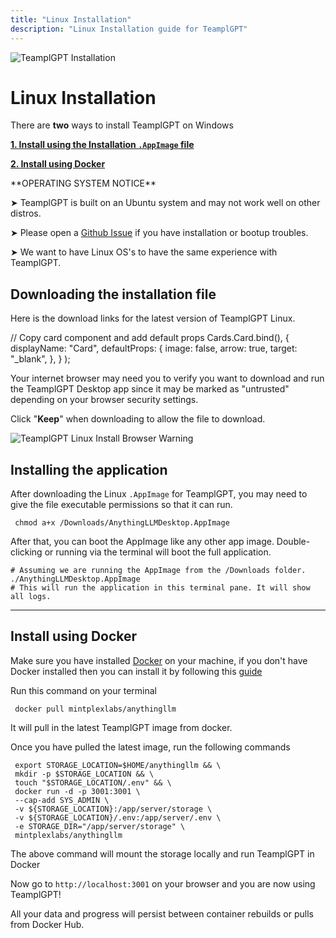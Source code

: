 ```yaml
---
title: "Linux Installation"
description: "Linux Installation guide for TeamplGPT"
---
```



<Image
  src="/images/getting-started/installation/linux/header-image.png"
  height={1080}
  width={1920}
  quality={100}
  alt="TeamplGPT Installation"
/>

# Linux Installation

There are **two** ways to install TeamplGPT on Windows

**[1. Install using the Installation `.AppImage` file](#install-using-the-installation-file)**

**[2. Install using Docker](#install-using-docker)**

<Callout type="warning" emoji="⚠️">
  **OPERATING SYSTEM NOTICE**

➤ TeamplGPT is built on an Ubuntu system and may not work well on other distros.

➤ Please open a [Github Issue](https://github.com/Mintplex-Labs/anything-llm/issues) if you have installation or bootup troubles.

➤ We want to have Linux OS's to have the same experience with TeamplGPT.

</Callout>

## Downloading the installation file

Here is the download links for the latest version of TeamplGPT Linux.

<Cards>
  <Card
    title="Linux (generic) x86"
    href="https://s3.us-west-1.amazonaws.com/public.useanything.com/latest/AnythingLLMDesktop.AppImage"
  ></Card>
</Cards>

  // Copy card component and add default props
  Cards.Card.bind(),
  {
    displayName: "Card",
    defaultProps: {
      image: false,
      arrow: true,
      target: "_blank",
    },
  }
);

Your internet browser may need you to verify you want to download and run the TeamplGPT Desktop app since it may be marked as "untrusted" depending on your browser security settings.

Click "**Keep**" when downloading to allow the file to download.

<Image
  src="/images/getting-started/installation/linux/browser-warning.png"
  height={1080}
  width={1920}
  quality={100}
  alt="TeamplGPT Linux Install Browser Warning"
/>

## Installing the application

After downloading the Linux `.AppImage` for TeamplGPT, you may need to give the file executable permissions so that it can run.

```shell copy "
 chmod a+x /Downloads/AnythingLLMDesktop.AppImage
```

After that, you can boot the AppImage like any other app image. Double-clicking or running via the terminal will boot the full application.

```shell copy showLineNumbers"
# Assuming we are running the AppImage from the /Downloads folder.
./AnythingLLMDesktop.AppImage
# This will run the application in this terminal pane. It will show all logs.
```

---

## Install using Docker

Make sure you have installed [Docker](https://www.docker.com/) on your machine, if you don't have Docker installed then you can install it by following this [guide](https://docs.docker.com/desktop/install/linux-install/)

Run this command on your terminal

```shell copy
 docker pull mintplexlabs/anythingllm
```

It will pull in the latest TeamplGPT image from docker.

Once you have pulled the latest image, run the following commands

```shell copy showLineNumbers
 export STORAGE_LOCATION=$HOME/anythingllm && \
 mkdir -p $STORAGE_LOCATION && \
 touch "$STORAGE_LOCATION/.env" && \
 docker run -d -p 3001:3001 \
 --cap-add SYS_ADMIN \
 -v ${STORAGE_LOCATION}:/app/server/storage \
 -v ${STORAGE_LOCATION}/.env:/app/server/.env \
 -e STORAGE_DIR="/app/server/storage" \
 mintplexlabs/anythingllm
```

The above command will mount the storage locally and run TeamplGPT in Docker

Now go to `http://localhost:3001` on your browser and you are now using TeamplGPT!

All your data and progress will persist between container rebuilds or pulls from Docker Hub.
